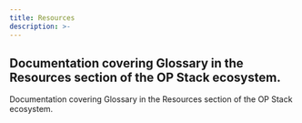 ```yaml
---
title: Resources
description: >-
---
```


  Documentation covering Glossary in the Resources section of the OP Stack
  ecosystem.
---
Documentation covering Glossary in the Resources section of the OP Stack ecosystem.

<CardGroup>
  <Card title="Glossary" href="/connect/resources/glossary" />
</CardGroup>
